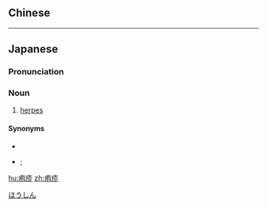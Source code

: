 {{also|皰疹}}
==Chinese==
{{zh-see|皰疹}}

----

==Japanese==
{{ja-kanjitab|ほう|しん|yomi=o}}

===Pronunciation===
{{ja-pron|acc=h|y=ko|ほうしん}}

===Noun===
{{ja-noun|ほうしん|hhira=はうしん}}

# [[herpes]]

====Synonyms====
* {{ja-r|単%純%疱%疹|たん%じゅん% ほう%しん}}
* {{ja-r|ヘルペス}}; {{ja-r|単%純ヘルペス|たん%じゅん ヘルペス}}

[[Category:ja:Diseases|ほうしん]]

[[hu:疱疹]]
[[zh:疱疹]]